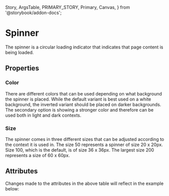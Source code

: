  Story,
  ArgsTable,
  PRIMARY_STORY,
  Primary,
  Canvas,
} from '@storybook/addon-docs';

# Spinner

The spinner is a circular loading indicator that indicates that page content is being loaded.

## Properties

<Canvas columns={3} withSource="open" withToolbar={false}>
  <Story id="components-status-feedback-spinner--story-010-default" />
</Canvas>

### Color

There are different colors that can be used depending on what background the spinner is placed. While the default variant
is best used on a white background, the inverted variant should be placed on darker backgrounds. The secondary option
is showing a stronger color and therefore can be used both in light and dark contexts.

### Size

The spinner comes in three different sizes that can be adjusted according to the context it is used in.
The size 50 represents a spinner of size 20 x 20px. Size 100, which is the default, is of size 36 x 36px. The largest
size 200 represents a size of 60 x 60px.

## Attributes

<ArgsTable story={PRIMARY_STORY} />
Changes made to the attributes in the above table will reflect in the example below:
<Primary />
